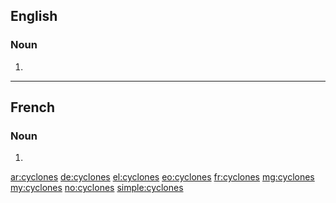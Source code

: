 ==English==

===Noun===
{{head|en|plural}}

# {{plural of|cyclone|lang=en}}

----

==French==

===Noun===
{{head|fr|plural}} {{g|p}}

# {{plural of|cyclone|lang=fr}}

[[ar:cyclones]]
[[de:cyclones]]
[[el:cyclones]]
[[eo:cyclones]]
[[fr:cyclones]]
[[mg:cyclones]]
[[my:cyclones]]
[[no:cyclones]]
[[simple:cyclones]]